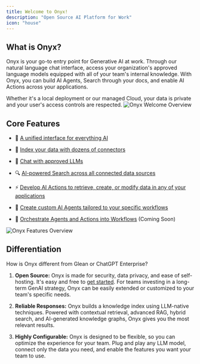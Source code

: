 ```yaml
---
title: Welcome to Onyx!
description: "Open Source AI Platform for Work"
icon: "house"
---
```


## What is Onyx?

Onyx is your go-to entry point for Generative AI at work. Through our natural language chat interface, access your organization's approved language models equipped with all of your team's internal knowledge. 
With Onyx, you can build AI Agents, Search through your docs, and enable AI Actions across your applications.

Whether it's a local deployment or our managed Cloud, your data is private and your user's access controls are respected.
![Onyx Welcome Overview](/assets/overview/welcome_what_is_onyx.png)

## Core Features

- 🎯 [A unified interface for everything AI](/overview/basics/unified_interface)

- 🔌 [Index your data with dozens of connectors](/overview/basics/connectors)

- 💬 [Chat with approved LLMs](/overview/basics/chat) 

- 🔍 [AI-powered Search across all connected data sources](/overview/basics/search)

- ⚡ [Develop AI Actions to retrieve, create, or modify data in any of your applications](/overview/basics/actions)

- 🤖 [Create custom AI Agents tailored to your specific workflows](/overview/basics/agents)  

- 🔄 [Orchestrate Agents and Actions into Workflows](/overview/basics/workflows) (Coming Soon)  

![Onyx Features Overview](/assets/overview/PLACEHOLDER.png)

## Differentiation

How is Onyx different from Glean or ChatGPT Enterprise?

1. **Open Source:**
Onyx is made for security, data privacy, and ease of self-hosting. It's easy and free to [get started](/general/getting_started/quickstart). For teams investing in a long-term GenAI strategy, Onyx can be easily extended or customized to your team's specific needs.

2. **Reliable Responses:**
Onyx builds a knowledge index using LLM-native techniques. Powered with contextual retrieval, advanced RAG, hybrid search, and AI-generated knowledge graphs, Onyx gives you the most relevant results.

3. **Highly Configurable:**
Onyx is designed to be flexible, so you can optimize the experience for your team. Plug and play any LLM model, connect only the data you need, and enable the features you want your team to use.
